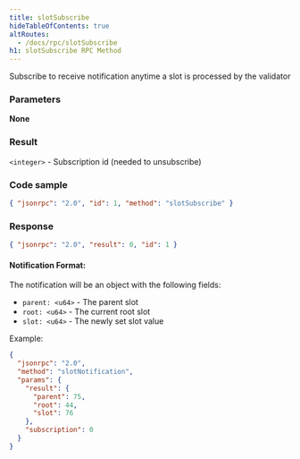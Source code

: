 ```yaml
---
title: slotSubscribe
hideTableOfContents: true
altRoutes:
  - /docs/rpc/slotSubscribe
h1: slotSubscribe RPC Method
---
```


Subscribe to receive notification anytime a slot is processed by the validator

<DocSideBySide>

<DocLeftSide>

### Parameters

**None**

### Result

`<integer>` - Subscription id \(needed to unsubscribe\)

</DocLeftSide>

<DocRightSide>

### Code sample

```json
{ "jsonrpc": "2.0", "id": 1, "method": "slotSubscribe" }
```

### Response

```json
{ "jsonrpc": "2.0", "result": 0, "id": 1 }
```

</DocRightSide>
</DocSideBySide>

#### Notification Format:

The notification will be an object with the following fields:

- `parent: <u64>` - The parent slot
- `root: <u64>` - The current root slot
- `slot: <u64>` - The newly set slot value

Example:

```json
{
  "jsonrpc": "2.0",
  "method": "slotNotification",
  "params": {
    "result": {
      "parent": 75,
      "root": 44,
      "slot": 76
    },
    "subscription": 0
  }
}
```
